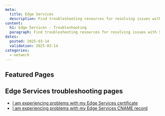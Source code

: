 ```yaml
---
meta:
  title: Edge Services
  description: Find troubleshooting resources for resolving issues with Scaleway Edge Services. Get your pipelines running smoothly with our guides.
content:
  h1: Edge Services - Troubleshooting
  paragraph: Find troubleshooting resources for resolving issues with Scaleway Edge Services. Get your pipelines running smoothly with our guides.
dates:
  posted: 2025-03-14
  validation: 2025-03-14
categories:
  - network
---
```


<ProductHeader
  productName="Edge Services troubleshooting"
  productLogo="edgeServices"
  description="Learn how to fix the most common issues with Scaleway Edge Services."
/>

## Featured Pages

<Grid>
    <DefaultCard
      title="Edge Services FAQ"
      description="Answers to common questions"
      url="/edge-services/faq"
      label="See more"
    />
    <DefaultCard
      title="SSL/TLS certificate for Edge Services"
      description="Everything you need to know"
      url="/edge-services/reference-content/ssl-tls-certificate/"
      label="See more"
    />
    <DefaultCard
      title="Understanding pricing"
      description="Find out how Edge Services is billed"
      url="/edge-services/reference-content/understanding-pricing/"
      label="See more"
    />
</Grid>
<Grid>
    <DefaultCard
      title="CNAME records"
      description="Set them up for custom domains"
      url="/edge-services/reference-content/cname-record/"
      label="See more"
    />
    <DefaultCard
      title="Solving certificate issues"
      description="Tips and troubleshooting"
      url="/edge-services/troubleshooting/certificate-errors/"
      label="See more"
    />
    <DefaultCard
      title="Solving CNAME errors"
      description="Get solutions for common issues"
      url="/edge-services/troubleshooting/cname-errors/"
      label="See more"
    />
</Grid>

## Edge Services troubleshooting pages

- [I am experiencing problems with my Edge Services certificate](/edge-services/troubleshooting/certificate-errors/)
- [I am experiencing problems with my Edge Services CNAME record](/edge-services/troubleshooting/cname-errors/)
